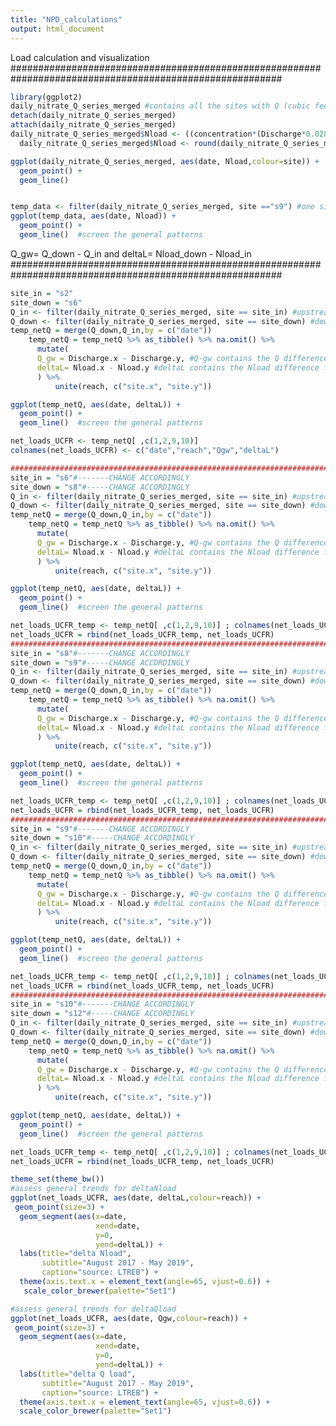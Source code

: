 ```yaml
---
title: "NPD_calculations"
output: html_document
---
```


#########################################################################################################
Load calculation and visualization
#########################################################################################################
```r
library(ggplot2)
daily_nitrate_Q_series_merged #contains all the sites with Q (cubic feet/s) and concentration (mg/m3) data 
detach(daily_nitrate_Q_series_merged)
attach(daily_nitrate_Q_series_merged)
daily_nitrate_Q_series_merged$Nload <- ((concentration*(Discharge*0.0283168))*(86400))/1000000 #in kg N/day
  daily_nitrate_Q_series_merged$Nload <- round(daily_nitrate_Q_series_merged$Nload,2) #round for 2 decimals

ggplot(daily_nitrate_Q_series_merged, aes(date, Nload,colour=site)) + 
  geom_point() + 
  geom_line()  


temp_data <- filter(daily_nitrate_Q_series_merged, site =="s9") #one site check
ggplot(temp_data, aes(date, Nload)) + 
  geom_point() + 
  geom_line()  #screen the general patterns
```
#########################################################################################################
Q_gw= Q_down - Q_in   and deltaL= Nload_down - Nload_in
#########################################################################################################
```r
site_in = "s2"
site_down = "s6"
Q_in <- filter(daily_nitrate_Q_series_merged, site == site_in) #upstream site-------CHANGE ACCORDINGLY
Q_down <- filter(daily_nitrate_Q_series_merged, site == site_down) #downstream site---CHANGE ACCORDINGLY
temp_netQ = merge(Q_down,Q_in,by = c("date"))
    temp_netQ = temp_netQ %>% as_tibble() %>% na.omit() %>% 
      mutate(
      Q_gw = Discharge.x - Discharge.y, #Q-gw contains the Q difference for the reach
      deltaL= Nload.x - Nload.y #deltaL contains the Nload difference for the reach
      ) %>%
          unite(reach, c("site.x", "site.y"))

ggplot(temp_netQ, aes(date, deltaL)) + 
  geom_point() + 
  geom_line()  #screen the general patterns

net_loads_UCFR <- temp_netQ[ ,c(1,2,9,10)]
colnames(net_loads_UCFR) <- c("date","reach","Qgw","deltaL")

##############################################################################################################################
site_in = "s6"#-------CHANGE ACCORDINGLY
site_down = "s8"#-----CHANGE ACCORDINGLY
Q_in <- filter(daily_nitrate_Q_series_merged, site == site_in) #upstream site
Q_down <- filter(daily_nitrate_Q_series_merged, site == site_down) #downstream site
temp_netQ = merge(Q_down,Q_in,by = c("date"))
    temp_netQ = temp_netQ %>% as_tibble() %>% na.omit() %>% 
      mutate(
      Q_gw = Discharge.x - Discharge.y, #Q-gw contains the Q difference for the reach
      deltaL= Nload.x - Nload.y #deltaL contains the Nload difference for the reach
      ) %>%
          unite(reach, c("site.x", "site.y"))

ggplot(temp_netQ, aes(date, deltaL)) + 
  geom_point() + 
  geom_line()  #screen the general patterns

net_loads_UCFR_temp <- temp_netQ[ ,c(1,2,9,10)] ; colnames(net_loads_UCFR_temp) <- c("date","reach","Qgw","deltaL")
net_loads_UCFR = rbind(net_loads_UCFR_temp, net_loads_UCFR)
##############################################################################################################################
site_in = "s8"#-------CHANGE ACCORDINGLY
site_down = "s9"#-----CHANGE ACCORDINGLY
Q_in <- filter(daily_nitrate_Q_series_merged, site == site_in) #upstream site
Q_down <- filter(daily_nitrate_Q_series_merged, site == site_down) #downstream site
temp_netQ = merge(Q_down,Q_in,by = c("date"))
    temp_netQ = temp_netQ %>% as_tibble() %>% na.omit() %>% 
      mutate(
      Q_gw = Discharge.x - Discharge.y, #Q-gw contains the Q difference for the reach
      deltaL= Nload.x - Nload.y #deltaL contains the Nload difference for the reach
      ) %>%
          unite(reach, c("site.x", "site.y"))

ggplot(temp_netQ, aes(date, deltaL)) + 
  geom_point() + 
  geom_line()  #screen the general patterns

net_loads_UCFR_temp <- temp_netQ[ ,c(1,2,9,10)] ; colnames(net_loads_UCFR_temp) <- c("date","reach","Qgw","deltaL")
net_loads_UCFR = rbind(net_loads_UCFR_temp, net_loads_UCFR)
##############################################################################################################################
site_in = "s9"#-------CHANGE ACCORDINGLY
site_down = "s10"#-----CHANGE ACCORDINGLY
Q_in <- filter(daily_nitrate_Q_series_merged, site == site_in) #upstream site
Q_down <- filter(daily_nitrate_Q_series_merged, site == site_down) #downstream site
temp_netQ = merge(Q_down,Q_in,by = c("date"))
    temp_netQ = temp_netQ %>% as_tibble() %>% na.omit() %>% 
      mutate(
      Q_gw = Discharge.x - Discharge.y, #Q-gw contains the Q difference for the reach
      deltaL= Nload.x - Nload.y #deltaL contains the Nload difference for the reach
      ) %>%
          unite(reach, c("site.x", "site.y"))

ggplot(temp_netQ, aes(date, deltaL)) + 
  geom_point() + 
  geom_line()  #screen the general patterns

net_loads_UCFR_temp <- temp_netQ[ ,c(1,2,9,10)] ; colnames(net_loads_UCFR_temp) <- c("date","reach","Qgw","deltaL")
net_loads_UCFR = rbind(net_loads_UCFR_temp, net_loads_UCFR)
##############################################################################################################################
site_in = "s10"#-------CHANGE ACCORDINGLY
site_down = "s12"#-----CHANGE ACCORDINGLY
Q_in <- filter(daily_nitrate_Q_series_merged, site == site_in) #upstream site
Q_down <- filter(daily_nitrate_Q_series_merged, site == site_down) #downstream site
temp_netQ = merge(Q_down,Q_in,by = c("date"))
    temp_netQ = temp_netQ %>% as_tibble() %>% na.omit() %>% 
      mutate(
      Q_gw = Discharge.x - Discharge.y, #Q-gw contains the Q difference for the reach
      deltaL= Nload.x - Nload.y #deltaL contains the Nload difference for the reach
      ) %>%
          unite(reach, c("site.x", "site.y"))

ggplot(temp_netQ, aes(date, deltaL)) + 
  geom_point() + 
  geom_line()  #screen the general patterns

net_loads_UCFR_temp <- temp_netQ[ ,c(1,2,9,10)] ; colnames(net_loads_UCFR_temp) <- c("date","reach","Qgw","deltaL")
net_loads_UCFR = rbind(net_loads_UCFR_temp, net_loads_UCFR)

theme_set(theme_bw()) 
#assess general trends for deltaNload 
ggplot(net_loads_UCFR, aes(date, deltaL,colour=reach)) + 
 geom_point(size=3) + 
  geom_segment(aes(x=date, 
                   xend=date, 
                   y=0, 
                   yend=deltaL)) + 
  labs(title="delta Nload", 
       subtitle="August 2017 - May 2019", 
       caption="source: LTREB") + 
  theme(axis.text.x = element_text(angle=65, vjust=0.6)) + 
   scale_color_brewer(palette="Set1")

#assess general trends for deltaQload 
ggplot(net_loads_UCFR, aes(date, Qgw,colour=reach)) + 
 geom_point(size=3) + 
  geom_segment(aes(x=date, 
                   xend=date, 
                   y=0, 
                   yend=deltaL)) + 
  labs(title="delta Q load", 
       subtitle="August 2017 - May 2019", 
       caption="source: LTREB") + 
  theme(axis.text.x = element_text(angle=65, vjust=0.6)) +
  scale_color_brewer(palette="Set1")


```

